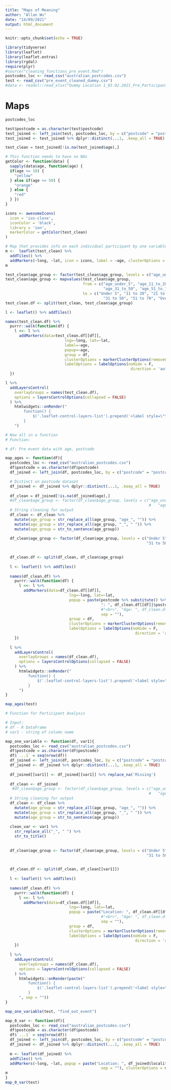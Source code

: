 ```yaml
---
title: "Maps of Meaning"
author: "Allan Wu"
date: "14/09/2021"
output: html_document
---
```


```r
knitr::opts_chunk$set(echo = TRUE)

library(tidyverse)
library(leaflet)
library(leaflet.extras)
library(rgdal)
require(plyr)
#source("cleaning_functions_pre_event.Rmd")
postcodes_loc <- read_csv("australian_postcodes.csv")
test <- read_csv("pre_event_cleaned_dummy.csv")
#data <- readxl::read_xlsx("Dummy Location 1_03.02.2021_Pre_Participants.xlsx")
```

# Maps


```r
postcodes_loc
```

```r
test$postcode = as.character(test$postcode)
test_joined <- left_join(test, postcodes_loc, by = c("postcode" = "postcode"))
test_joined <- test_joined %>% dplyr::distinct(...1, .keep_all = TRUE)
```




```r
test_clean = test_joined[!is.na(test_joined$age),]

# This function needs to have no NAs
getColor <- function(data) {
  sapply(data$age, function(age) {
  if(age <= 18) {
    "yellow"
  } else if(age <= 50) {
    "orange"
  } else {
    "red"
  } })
}

icons <- awesomeIcons(
  icon = 'ios-close',
  iconColor = 'black',
  library = 'ion',
  markerColor = getColor(test_clean)
)

# Map that provides info on each individual participant by one variable
m <-  leaflet(test_clean) %>%
  addTiles() %>%
  addMarkers(~long, ~lat, icon = icons, label = ~age, clusterOptions = markerClusterOptions)
m
```

```r
test_clean$age_group <- factor(test_clean$age_group, levels = c("age_under_5", "age_11_to_20", "age_21_to_30", "age_31_to_50", "age_51_to_70",  "age_over_71"))
test_clean$age_group <- mapvalues(test_clean$age_group, 
                                  from = c("age_under_5", "age_11_to_20", "age_21_to_30",
                                           "age_31_to_50", "age_51_to_70", "age_over_71"), 
                                  to = c("Under 5", "11 to 20", "21 to 30",
                                           "31 to 50", "51 to 70", "Over 71"))
test_clean.df <- split(test_clean, test_clean$age_group)

l <- leaflet() %>% addTiles()

names(test_clean.df) %>%
  purrr::walk(function(df) {
    l <<- l %>%
      addMarkers(data=test_clean.df[[df]],
                          lng=~long, lat=~lat,
                          label=~age,
                          popup=~age,
                          group = df,
                          clusterOptions = markerClusterOptions(removeOutsideVisibleBounds = F),
                          labelOptions = labelOptions(noHide = F,
                                                       direction = 'auto'))
  })

l %>%
  addLayersControl(
    overlayGroups = names(test_clean.df),
    options = layersControlOptions(collapsed = FALSE)
  ) %>%
    htmlwidgets::onRender("
        function() {
            $('.leaflet-control-layers-list').prepend('<label style=\"text-align:center\">Age Groups</label>');
        }
    ")
```


```r
# Now all in a function
# Function:

# df: Pre event data with age, postcode

map_ages <- function(df){
  postcodes_loc <- read_csv("australian_postcodes.csv")
  df$postcode = as.character(df$postcode)
  df_joined <- left_join(df, postcodes_loc, by = c("postcode" = "postcode"))

  # Distinct on postcode dataset
  df_joined <- df_joined %>% dplyr::distinct(...1, .keep_all = TRUE)
  
  df_clean = df_joined[!is.na(df_joined$age),]
  #df_clean$age_group <- factor(df_clean$age_group, levels = c("age_under_5", "age_11_to_20", "age_21_to_30",
                                                               #   "age_31_to_50", "age_51_to_70",  "age_over_71"))
  # String cleaning for output
  df_clean <- df_clean %>% 
    mutate(age_group = str_replace_all(age_group, "age_", "")) %>%
    mutate(age_group = str_replace_all(age_group, "_", " ")) %>%
    mutate(age_group = str_to_sentence(age_group))
  
  df_clean$age_group <- factor(df_clean$age_group, levels = c("Under 5", "11 to 20", "21 to 30",
                                                              "31 to 50", "51 to 70",  "Over 71"))
  

  df_clean.df <- split(df_clean, df_clean$age_group)
  
  l <- leaflet() %>% addTiles()
  
  names(df_clean.df) %>%
    purrr::walk(function(df) {
      l <<- l %>%
        addMarkers(data=df_clean.df[[df]],
                            lng=~long, lat=~lat,
                            popup = paste(postcode %>% substitute() %>% deparse() %>% str_to_title(),
                                          ": ", df_clean.df[[df]]$postcode, 
                                          #"<br>", "Age: ", df_clean.df[[df]]$age, 
                                          sep = ""),
                            group = df,
                            clusterOptions = markerClusterOptions(removeOutsideVisibleBounds = F),
                            labelOptions = labelOptions(noHide = F,
                                                         direction = 'auto'))
    })
  
  l %>%
    addLayersControl(
      overlayGroups = names(df_clean.df),
      options = layersControlOptions(collapsed = FALSE)
    ) %>%
      htmlwidgets::onRender("
          function() {
              $('.leaflet-control-layers-list').prepend('<label style=\"text-align:center\">Age Groups</label>');
          }
      ")
}
```


```r
map_ages(test)
```


```r
# Function for Participant Analysis

# Input:
# df - R DataFrame
# var1 - string of column name

map_one_variable <- function(df, var1){
  postcodes_loc <- read_csv("australian_postcodes.csv")
  df$postcode = as.character(df$postcode)
  df$`...1` = seq(nrow(df)) 
  df_joined <- left_join(df, postcodes_loc, by = c("postcode" = "postcode"))
  df_joined <- df_joined %>% dplyr::distinct(...1, .keep_all = TRUE)
  
  df_joined[[var1]] <- df_joined[[var1]] %>% replace_na('Missing')
  
  df_clean <- df_joined
   #df_clean$age_group <- factor(df_clean$age_group, levels = c("age_under_5", "age_11_to_20", "age_21_to_30",
                                                               #   "age_31_to_50", "age_51_to_70",  "age_over_71"))
  # String cleaning for output
  df_clean <- df_clean %>% 
    mutate(age_group = str_replace_all(age_group, "age_", "")) %>%
    mutate(age_group = str_replace_all(age_group, "_", " ")) %>%
    mutate(age_group = str_to_sentence(age_group))
  
  clean_var <- var1 %>% 
    str_replace_all("_", " ") %>%
    str_to_title()
    
  
  df_clean$age_group <- factor(df_clean$age_group, levels = c("Under 5", "11 to 20", "21 to 30",
                                                              "31 to 50", "51 to 70",  "Over 71", "Missing"))
  

  df_clean.df <- split(df_clean, df_clean[[var1]])
  
  l <- leaflet() %>% addTiles()
  
  names(df_clean.df) %>%
    purrr::walk(function(df) {
      l <<- l %>%
        addMarkers(data=df_clean.df[[df]],
                            lng=~long, lat=~lat,
                            popup = paste("Location: ", df_clean.df[[df]]$locality %>% str_to_title(), 
                                          #"<br>", "Age: ", df_clean.df[[df]]$age, 
                                          sep = ""),
                            group = df,
                            clusterOptions = markerClusterOptions(removeOutsideVisibleBounds = F),
                            labelOptions = labelOptions(noHide = F,
                                                         direction = 'auto'))
    })
  
  l %>%
    addLayersControl(
      overlayGroups = names(df_clean.df),
      options = layersControlOptions(collapsed = FALSE)
    ) %>%
      htmlwidgets::onRender(paste("
          function() {
              $('.leaflet-control-layers-list').prepend('<label style=\"text-align:center\">", clean_var,"</label>');
          }
      ", sep = ""))
}

map_one_variable(test, "find_out_event")
```

```r

map_0_var <- function(df){
  postcodes_loc <- read_csv("australian_postcodes.csv")
  df$postcode = as.character(df$postcode)
  df$`...1` = seq(nrow(df)) 
  df_joined <- left_join(df, postcodes_loc, by = c("postcode" = "postcode"))
  df_joined <- df_joined %>% dplyr::distinct(...1, .keep_all = TRUE)
  
  m <- leaflet(df_joined) %>%
  addTiles() %>%
  addMarkers(~long, ~lat, popup = paste("Location: ", df_joined$locality %>% str_to_title(),
                                          sep = ""), clusterOptions = markerClusterOptions)
m
}
map_0_var(test)
```

